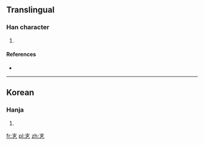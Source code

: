 ==Translingual==

===Han character===
{{Han char|rn=5|rad=乙|as=03|sn=4|four=|canj=土弓 (GN)|ids=⿱[[士]][[乙]]}}

# {{defn|Han|sort=乙03}}

====References====
* {{Han ref|kx=0084.071|dkj=|dj=|hdz=|uh=340A|ud=13322|bh=|bd=}}

----

==Korean==

===Hanja===
{{ko-hanja|hangeul=살|rv=sal|mr=sal|y=sal}}

# {{defn|lang=ko|sort=乙03}}

[[fr:㐊]]
[[pl:㐊]]
[[zh:㐊]]